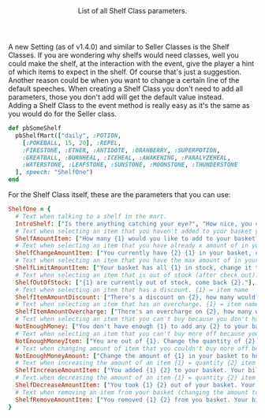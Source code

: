 <Header title="Shelf Classes"> 
  List of all Shelf Class parameters.
</Header>

A new Setting (as of v1.4.0) and similar to Seller Classes is the Shelf Classes. If you are wondering why shelfs would need classes, well you could make the shelf, at the interaction with the event, give the player a hint of which items to expect in the shelf. Of course that's just a suggestion. Another reason could be when you want to change a certain line of the default speeches. When creating a Shelf Class you don't need to add all parameters, those you don't add will get the default value instead.
<br/>
Adding a Shelf Class to the event method is really easy as it's the same as you would do for the Seller class. 

```ruby
def pbSomeShelf
  pbShelfMart(["daily", :POTION,
    [:POKEBALL, 15, 20], :REPEL,
    :FIRESTONE, :ETHER, :ANTIDOTE, :ORANBERRY, :SUPERPOTION,
    :GREATBALL, :BURNHEAL, :ICEHEAL, :AWAKENING, :PARALYZEHEAL,
    :WATERSTONE, :LEAFSTONE, :SUNSTONE, :MOONSTONE, :THUNDERSTONE
  ], speech: "ShelfOne")
end
```
For the Shelf Class itself, these are the parameters that you can use:

```ruby
ShelfOne = {
  # Text when talking to a shelf in the mart.
  IntroShelf: ["Is there anything catching your eye?", "How nice, you can buy items from the shelf now too! :P"],
  # Text when selecting an item that you haven't added to your basket yet. {1} = item name
  ShelfAmountItem: ["How many {1} would you like to add to your basket?"],
  # Text when selecting an item that you have already x amount of in your basket. {1} = item name {2} = amount of that item.
  ShelfChangeAmountItem: ["You currently have {2} {1} in your basket, change it to how many?"],
  # Text when selecting an item that you have the max amount of in your basket (only when using item limits for that item). {1} item name
  ShelfLimitAmountItem: ["Your basket has all {1} in stock, change it to how many?"],
  # Text when selecting an item that is out of stock (after check out). {1} = item name (plural) {2} = time in days (tomorrow, in 2 days, in x days, in a week, next week etc.)
  ShelfOutOfStock: ["{1} are currently out of stock, come back {2}."],
  # Text when selecting an item that has a discount. {1} = item name
  ShelfItemAmountDiscount: ["There's a discount on {2}, how many would you like?"],
  # Text when selecting an item that has an overcharge. {1} = item name
  ShelfItemAmountOvercharge: ["There's an overcharge on {2}, how many would you like?"],
  # Text when selecting an item that you can't buy because you don't have enough money. {1} = currency {2} item name (plural)
  NotEnoughMoney: ["You don't have enough {1} to add any {2} to your basket."],
  # Text when selecting an item that you can't buy more off because you don't have enough money. {1} = currency {2} = item name (plural).
  NotEnoughMoneyItem: ["You are out of {1}. Change the quantity of {2} you have in your basket?"],
  # Text when changing amount of item that you couldn't buy more off because you don't have enough money. {1} = item name (plural)
  NotEnoughMoneyAmount: ["Change the amount of {1} in your basket to how many?"],
  # Text when increasing the amount of an item {1} = quantity {2} item name {3} bill increased by x amount.
  ShelfIncreaseAmountItem: ["You added {1} {2} to your basket. Your bill was increased by {3}", "{1} {2} have been added to your basket. Your bill was increased by {3}"],
  # Text when decreasing the amount of an item {1} = quantity {2} item name {3} bill decreased by x amount.
  ShelfDecreaseAmountItem: ["You took {1} {2} out of your basket. Your bill was decreased by {3}"],
  # Text when removing an item from your basket (changing the amount to 0). {1} = quantity {2} item name {3} bill decreased by x amount.
  ShelfRemoveAmountItem: ["You removed {1} {2} from you basket. Your bill was decreased by {3}", "{1} {2} were removed from your basket. Your bill has decrease by {3}"],
}
```